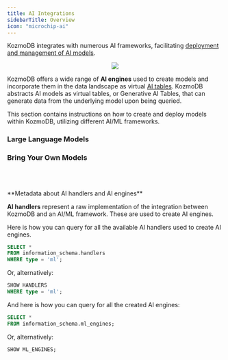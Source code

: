 ```yaml
---
title: AI Integrations
sidebarTitle: Overview
icon: "microchip-ai"
---
```


KozmoDB integrates with numerous AI frameworks, facilitating [deployment and management of AI models](/model-management).

<p align="center">
  <img src="/assets/ai-integrations.png" />
</p>

KozmoDB offers a wide range of <strong>AI engines</strong> used to create models and incorporate them in the data landscape as virtual [AI tables](/generative-ai-tables). KozmoDB abstracts AI models as virtual tables, or Generative AI Tables, that can generate data from the underlying model upon being queried.

<Info>
This section contains instructions on how to create and deploy models within KozmoDB, utilizing different AI/ML frameworks.
</Info>

### Large Language Models

<CardGroup cols={4}>
    <Card title="Anthropic" icon="link" href="/integrations/ai-engines/anthropic"></Card>
    <Card title="Cohere" icon="link" href="/integrations/ai-engines/cohere"></Card>
    <Card title="Google Gemini" icon="link" href="/integrations/ai-engines/google_gemini"></Card>
    <Card title="Hugging Face Inference API" icon="link" href="/integrations/ai-engines/huggingface_inference_api"></Card>
    <Card title="Ollama" icon="link" href="/integrations/ai-engines/ollama"></Card>
    <Card title="OpenAI" icon="link" href="/integrations/ai-engines/openai"></Card>
    <Card title="Vertex AI" icon="link" href="/integrations/ai-engines/vertex"></Card>
    
</CardGroup>

### Bring Your Own Models

<CardGroup cols={4}>
    <Card title="BYOM" icon="link" href="/integrations/ai-engines/byom"></Card>
    <Card title="MLflow" icon="link" href="/integrations/ai-engines/mlflow"></Card>
    
</CardGroup>

<br></br>



<Info>
**Metadata about AI handlers and AI engines**

**AI handlers** represent a raw implementation of the integration between KozmoDB and an AI/ML framework. These are used to create AI engines.

Here is how you can query for all the available AI handlers used to create AI engines.

  ```sql
  SELECT *
  FROM information_schema.handlers
  WHERE type = 'ml';
  ```

  Or, alternatively:

  ```sql
  SHOW HANDLERS
  WHERE type = 'ml';
  ```

And here is how you can query for all the created AI engines:

  ```sql
  SELECT *
  FROM information_schema.ml_engines;
  ```

  Or, alternatively:

  ```sql
  SHOW ML_ENGINES;
  ```
</Info>

